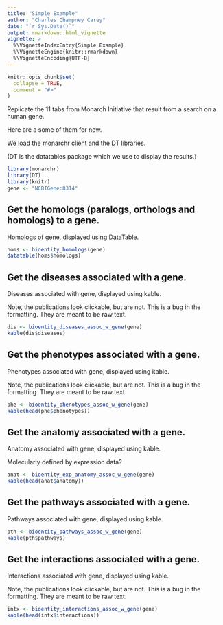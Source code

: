 ```yaml
---
title: "Simple Example"
author: "Charles Champney Carey"
date: "`r Sys.Date()`"
output: rmarkdown::html_vignette
vignette: >
  %\VignetteIndexEntry{Simple Example}
  %\VignetteEngine{knitr::rmarkdown}
  %\VignetteEncoding{UTF-8}
---
```


```r
knitr::opts_chunk$set(
  collapse = TRUE,
  comment = "#>"
)
```

Replicate the 11 tabs from Monarch Initiative that result from a search on a human gene.

Here are a some of them for now.

We load the monarchr client and the DT libraries. 

(DT is the datatables package which we use to display the results.)

```r
library(monarchr)
library(DT)
library(knitr)
gene <- "NCBIGene:8314"
```

## Get the homologs (paralogs, orthologs and homologs) to a gene.

Homologs of gene, displayed using DataTable.

```r
homs <- bioentity_homologs(gene)
datatable(homs$homologs)
```

## Get the diseases associated with a gene.

Diseases associated with gene, displayed using kable.

Note, the publications look clickable, but are not. This is a bug in the formatting. They are meant to be raw text.

```r
dis <- bioentity_diseases_assoc_w_gene(gene)
kable(dis$diseases)
```

## Get the phenotypes associated with a gene.

Phenotypes associated with gene, displayed using kable.

Note, the publications look clickable, but are not. This is a bug in the formatting. They are meant to be raw text.

```r
phe <- bioentity_phenotypes_assoc_w_gene(gene)
kable(head(phe$phenotypes))
```


## Get the anatomy associated with a gene.

Anatomy associated with gene, displayed using kable.

Molecularly defined by expression data?

```r
anat <- bioentity_exp_anatomy_assoc_w_gene(gene)
kable(head(anat$anatomy))
```

## Get the pathways associated with a gene.

Pathways associated with gene, displayed using kable.

```r
pth <- bioentity_pathways_assoc_w_gene(gene)
kable(pth$pathways)
```

## Get the interactions associated with a gene.

Interactions associated with gene, displayed using kable.

Note, the publications look clickable, but are not. This is a bug in the formatting. They are meant to be raw text.

```r
intx <- bioentity_interactions_assoc_w_gene(gene)
kable(head(intx$interactions))
```

<!-- Vignettes are long form documentation commonly included in packages. Because they are part of the distribution of the package, they need to be as compact as possible. The `html_vignette` output type provides a custom style sheet (and tweaks some options) to ensure that the resulting html is as small as possible. The `html_vignette` format: -->

<!-- - Never uses retina figures -->
<!-- - Has a smaller default figure size -->
<!-- - Uses a custom CSS stylesheet instead of the default Twitter Bootstrap style -->

<!-- ## Vignette Info -->

<!-- Note the various macros within the `vignette` section of the metadata block above. These are required in order to instruct R how to build the vignette. Note that you should change the `title` field and the `\VignetteIndexEntry` to match the title of your vignette. -->

<!-- ## Styles -->

<!-- The `html_vignette` template includes a basic CSS theme. To override this theme you can specify your own CSS in the document metadata as follows: -->

<!--     output:  -->
<!--       rmarkdown::html_vignette: -->
<!--         css: mystyles.css -->

<!-- ## Figures -->

<!-- The figure sizes have been customised so that you can easily put two images side-by-side.  -->

<!-- ```{r, fig.show='hold'} -->
<!-- plot(1:10) -->
<!-- plot(10:1) -->
<!-- ``` -->

<!-- You can enable figure captions by `fig_caption: yes` in YAML: -->

<!--     output: -->
<!--       rmarkdown::html_vignette: -->
<!--         fig_caption: yes -->

<!-- Then you can use the chunk option `fig.cap = "Your figure caption."` in **knitr**. -->

<!-- ## More Examples -->

<!-- You can write math expressions, e.g. $Y = X\beta + \epsilon$, footnotes^[A footnote here.], and tables, e.g. using `knitr::kable()`. -->

<!-- ```{r, echo=FALSE, results='asis'} -->
<!-- knitr::kable(head(mtcars, 10)) -->
<!-- ``` -->

<!-- Also a quote using `>`: -->

<!-- > "He who gives up [code] safety for [code] speed deserves neither." -->
<!-- ([via](https://twitter.com/hadleywickham/status/504368538874703872)) -->

